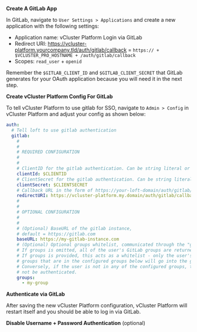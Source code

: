 
<Flow id="sso-gitlab">
<Step>

**Create A GitLab App**

In GitLab, navigate to `User Settings > Applications` and create a new application with the following settings:

- Application name: vCluster Platform Login via GitLab
- Redirect URI: https://vcluster-platform.yourcompany.tld/auth/gitlab/callback = `https:// + $VCLUSTER_PRO_HOSTNAME + /auth/gitlab/callback`
- Scopes: `read_user` + `openid`

Remember the `$GITLAB_CLIENT_ID` and `$GITLAB_CLIENT_SECRET` that GitLab generates for your OAuth application because you will need it in the next step.

</Step>
<Step>

**Create vCluster Platform Config For GitLab**

To tell vCluster Platform to use gitlab for SSO, navigate to `Admin > Config` in vCluster Platform and adjust your config as shown below:

```yaml
auth:
  # Tell loft to use gitlab authentication
  gitlab:
    #
    #
    # REQUIRED CONFIGURATION
    #
    #
    # ClientID for the gitlab authentication. Can be string literal or pulled from the environment.
    clientId: $CLIENTID
    # ClientSecret for the gitlab authentication. Can be string literal or pulled from the environment.
    clientSecret: $CLIENTSECRET
    # Callback URL in the form of https://your-loft-domain/auth/gitlab/callback
    redirectURI: https://vcluster-platform.my.domain/auth/gitlab/callback
    #
    #
    # OPTIONAL CONFIGURATION
    #
    #
    # (Optional) BaseURL of the gitlab instance,
    # default = https://gitlab.com
    baseURL: https://my-gitlab-instance.com
    # (Optional) Optional groups whitelist, communicated through the "groups" scope.
    # If groups is omitted, all of the user's GitLab groups are returned.
    # If groups is provided, this acts as a whitelist - only the user's GitLab
    # groups that are in the configured groups below will go into the groups claim.
    # Conversely, if the user is not in any of the configured groups, the user will
    # not be authenticated.
    groups:
      - my-group
```

</Step>
<Step>

**Authenticate via GitLab**

After saving the new vCluster Platform configuration, vCluster Platform will restart itself and you should be able to log in via GitLab.

</Step>
<Step>

**Disable Username + Password Authentication** (optional)

<DisablePasswordAuthPartial/>
</Step>
</Flow>
